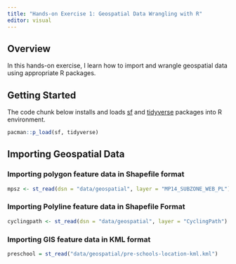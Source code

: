 ```yaml
---
title: "Hands-on Exercise 1: Geospatial Data Wrangling with R"
editor: visual
---
```


## Overview

In this hands-on exercise, I learn how to import and wrangle geospatial data using appropriate R packages.

## Getting Started

The code chunk below installs and loads [sf](https://r-spatial.github.io/sf/) and [tidyverse](https://www.tidyverse.org/packages/) packages into R environment.

```r
pacman::p_load(sf, tidyverse)
```

## Importing Geospatial Data

### Importing polygon feature data in Shapefile format

```r
mpsz <- st_read(dsn = "data/geospatial", layer = "MP14_SUBZONE_WEB_PL")
```

### Importing Polyline feature data in Shapefile Format

```r
cyclingpath <- st_read(dsn = "data/geospatial", layer = "CyclingPath")
```

### Importing GIS feature data in KML format

```r
preschool = st_read("data/geospatial/pre-schools-location-kml.kml")
```

